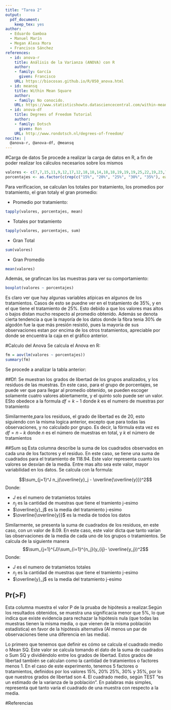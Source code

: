 ```yaml
---
title: "Tarea 2"
output: 
  pdf_document: 
    keep_tex: yes
author:
  - Eduardo Gamboa
  - Manuel Marín
  - Megan Alexa Mora
  - Francisco Sánchez
references:
  - id: anova-r
    title: Análisis de la Varianza (ANOVA) con R
    author: 
    - family: García
      given: Francisco
    URL: https://biocosas.github.io/R/050_anova.html
  - id: meansq
    title: Within Mean Square 
    author: 
    - family: No conocido.
    URL: https://www.statisticshowto.datasciencecentral.com/within-mean-square/
  - id: anova-df
    title: Degrees of Freedom Tutorial
    author: 
    - family: Dotsch
      given: Ron
    URL: http://www.rondotsch.nl/degrees-of-freedom/
nocite: |
  @anova-r, @anova-df, @meansq
---
```


#Carga de datos
Se procede a realizar la carga de datos en R, a fin de poder realizar los cálculos necesarios sobre los mismos
```r
valores <- c(7,7,15,11,9,12,17,12,18,18,14,18,18,19,19,19,25,22,19,23,7,10,11,15,11)
porcentajes <- as.factor(c(rep(c("15%", "20%", "25%", "30%", "35%"), each=5)))
```

Para verificacion, se calculan los totales por tratamiento, los promedios por tratamiento, el gran totaly el gran promedio:

* Promedio por tratamiento:
```r
tapply(valores, porcentajes, mean)
```

* Totales por tratamiento
```r
tapply(valores, porcentajes, sum)
```

* Gran Total
```r
sum(valores)
```

* Gran Promedio
```r
mean(valores)
```

Además, se grafincan los las muestras para ver su comportamiento:
```r
boxplot(valores ~ porcentajes)
```

Es claro ver que hay algunas variables atípicas en algunos de los tratamientos. Casos de esto se puedne ver en el tratamiento de 35%, y en el que tiene el tratamiento de 25%. Esto debido a que los valores mas altos o bajos distan mucho respecto al promedio obtenido. Además se denota cierta tendencia a que la mayoría de los datos donde la fibra tenia 30% de algodón fue la que más presión resistió, pues la mayoría de sus observaciones estan por encima de los otros tratamientos, apreciable por donde se encuentra la caja en el gráfico anterior. 

#Calculo del Anova
Se calcula el Anova en R:
```r
fm = aov(lm(valores ~ porcentajes))
summary(fm)
```
Se procede a analizar la tabla anterior:

##Df:
Se muestran los grados de libertad de los grupos analizados, y los residuos de las muestras. En este caso, para el grupo de porcentajes, se puede ver que para llegar al promedio obtenido, se pueden escoger solamente cuatro valores abiertamente, y el quinto solo puede ser un valor. ESto obedece a la formula $df = k - 1$ donde $k$ es el numero de muestras por tratamiento

Similarmente,para los residuos, el grado de libertad es de 20, esto siguiendo con la misma logica anterior, excepto que para todas las observaciones, y no calculado por grupo. Es decir, la fórmula esta vez es $df = n - k$ donde $n$ es el número de muestras en total, y $k$ el número de tratamientos 

##Sum sq
Esta columna describe la suma de los cuadrados observados en cada una de los factores y el residuo. En este caso, se tiene una suma de cuadrados para el tratamiento de $118.94$. Este valor representa cuanto los valores se desvían de la media. Entre mas alto sea este valor, mayor variabilidad en los datos. Se calcula con la formula:

$$\sum_{j=1}^J n_j(\overline{y}_j - \overline{\overline{y}})^2$$
Donde:

* $J$ es el numero de tratamietos totales
* $n_j$ es la cantidad de muestras que tiene el tramiento j-esimo
* $\overline{y}_j$ es la media del tratamiento j-esimo
* $\overline{\overline{y}}$ es la media de todos los datos

Similarmente, se presenta la suma de cuadrados de los residuos, en este caso, con un valor de 8.09. En este caso, este valor dicta que tanto varían las observaciones de la media de cada uno de los grupos o tratamientos. Se calcula de la siguiente manera
$$\sum_{j=1}^{J}\sum_{i=1}^{n_j}(y_{ij}- \overline{y_j})^2$$
Donde:

* $J$ es el numero de tratamietos totales
* $n_j$ es la cantidad de muestras que tiene el tramiento j-esimo
* $\overline{y}_j$ es la media del tratamiento j-esimo

## Pr(>F)
Esta columna muestra el valor P de la pruaba de hipótesis a realizar.Según los resultados obtenidos, se muestra una significacia menor que 5%, lo que indica que existe evidencia para rechazar la hipótesis nula (que todas las muestras tienen la misma media, o que vienen de la misma población estadística) en favor de la hipótesis alternativa (Al menos un par de observaciones tiene una diferencia en las media).

\section{Mean Square}

Lo primero que tenemos que definir es cómo se calcula el cuadrado medio o Mean SQ. Este valor se calcula tomando el dato de la suma de cuadrados o Sum SQ y dividiéndolo entre los grados de libertad. 
Estos grados de libertad también se calculan como la cantidad de tratamientos o factores menos 1. En el caso de este experimento, tenemos 5 factores o tratamientos, definidos por los valores 15%, 20% 25%, 30% y 35%, por lo que nuestros grados de libertad son 4. 
El cuadrado medio, según TEST "es un estimado de la varianza de la población". En palabras más simples, representa qué tanto
varía el cuadrado de una muestra con respecto a la media. 

\section{F value}



#Referencias

